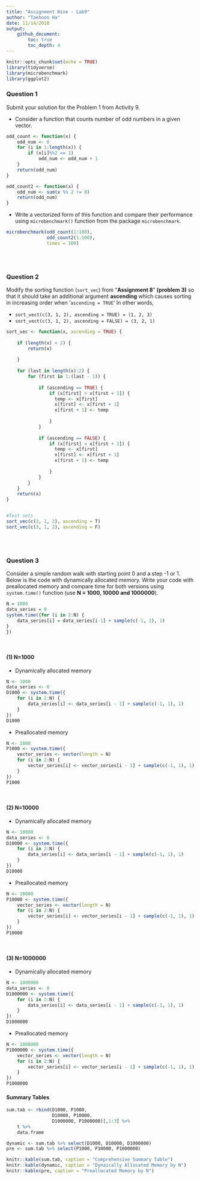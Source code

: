 ```yaml
---
title: "Assignment Nine - Lab9"
author: "Taehoon Ha"
date: 11/14/2018
output: 
    github_document:
        toc: true
        toc_depth: 4
---
```


```r
knitr::opts_chunk$set(echo = TRUE)
library(tidyverse)
library(microbenchmark)
library(ggplot2)
```

### Question 1
Submit your solution for the Problem 1 from Activity 9.

+ Consider a function that counts number of odd numbers in a given vector.

```r
odd_count <- function(x) {
    odd_num <- 0
    for (i in 1:length(x)) {
        if (x[i]%%2 == 1) 
            odd_num <- odd_num + 1
    }
    return(odd_num)
}
```

```r
odd_count2 <- function(x) {
    odd_num <- sum(x %% 2 != 0)
    return(odd_num)
}
```

+ Write a vectorized form of this function and compare their performance using `microbenchmark()` function from the package `microbenchmark`.
```r
microbenchmark(odd_count(1:100),
               odd_count2(1:100),
               times = 100)
```

<br><br>

### Question 2
Modify the sorting function (`sort_vec`) from "**Assignment 8**" **(problem 3)** so that it should take an additional argument **ascending** which causes sorting in increasing order when '`ascending = TRUE`' In other words,

+ `sort_vect(c(3, 1, 2), ascending = TRUE) = (1, 2, 3)`
+ `sort_vect(c(3, 1, 2), ascending = FALSE) = (3, 2, 1)`

```r
sort_vec <- function(x, ascending = TRUE) {
    
    if (length(x) < 2) {
        return(x)
    
    }
    
    for (last in length(x):2) {
        for (first in 1:(last - 1)) {
            
            if (ascending == TRUE) {
                if (x[first] > x[first + 1]) {
                  temp <- x[first]
                  x[first] <- x[first + 1]
                  x[first + 1] <- temp
                  
                }
            }
            
            if (ascending == FALSE) {
                if (x[first] < x[first + 1]) {
                  temp <- x[first]
                  x[first] <- x[first + 1]
                  x[first + 1] <- temp
                  
                }
            }
        }
    }
    return(x)
}


#Test sets                
sort_vec(c(3, 1, 2), ascending = T)
sort_vec(c(3, 1, 2), ascending = F)
```

<br><br>

### Question 3
Consider a simple random walk with starting point 0 and a step -1 or 1. Below is the code with dynamically allocated memory. Write your code with preallocated memory and compare time for both versions using `system.time()` function (use **N = 1000, 10000 and 1000000**).

```r
N = 1000
data_series = 0
system.time({for (i in 2:N) {
    data_series[i] = data_series[i-1] + sample(c(-1, 1), 1)
}
})
```

<br>

#### (1) N=1000

+ Dynamically allocated memory 
```r
N <- 1000
data_series <- 0
D1000 <- system.time({
    for (i in 2:N) {
        data_series[i] <- data_series[i - 1] + sample(c(-1, 1), 1)
    }
})
D1000
```

+ Preallocated memory
```r
N <- 1000
P1000 <- system.time({
    vector_series <- vector(length = N)
    for (i in 2:N) {
        vector_series[i] <- vector_series[i - 1] + sample(c(-1, 1), 1)
    }
})
P1000
```

<br>

#### (2) N=10000

+ Dynamically allocated memory 
```r
N <- 10000
data_series <- 0
D10000 <- system.time({
    for (i in 2:N) {
        data_series[i] <- data_series[i - 1] + sample(c(-1, 1), 1)
    }
})
D10000
```

+ Preallocated memory
```r
N <- 10000
P10000 <- system.time({
    vector_series <- vector(length = N)
    for (i in 2:N) {
        vector_series[i] <- vector_series[i - 1] + sample(c(-1, 1), 1)
    }
})
P10000
```

<br>

#### (3) N=1000000

+ Dynamically allocated memory 
```r
N <- 1000000
data_series <- 0
D1000000 <- system.time({
    for (i in 2:N) {
        data_series[i] <- data_series[i - 1] + sample(c(-1, 1), 1)
    }
})
D1000000
```

+ Preallocated memory
```r
N <- 1000000
P1000000 <- system.time({
    vector_series <- vector(length = N)
    for (i in 2:N) {
        vector_series[i] <- vector_series[i - 1] + sample(c(-1, 1), 1)
    }
})
P1000000
```

#### Summary Tables
```r
sum.tab <- rbind(D1000, P1000, 
                 D10000, P10000,
                 D1000000, P1000000)[,1:3] %>%
    t %>%
    data.frame

dynamic <- sum.tab %>% select(D1000, D10000, D1000000)
pre <- sum.tab %>% select(P1000, P10000, P1000000)

knitr::kable(sum.tab, caption = "Comprehensive Summary Table")
knitr::kable(dynamic, caption = "Dynaically Allocated Memory by N")
knitr::kable(pre, caption = "Preallocated Momory by N")
```

